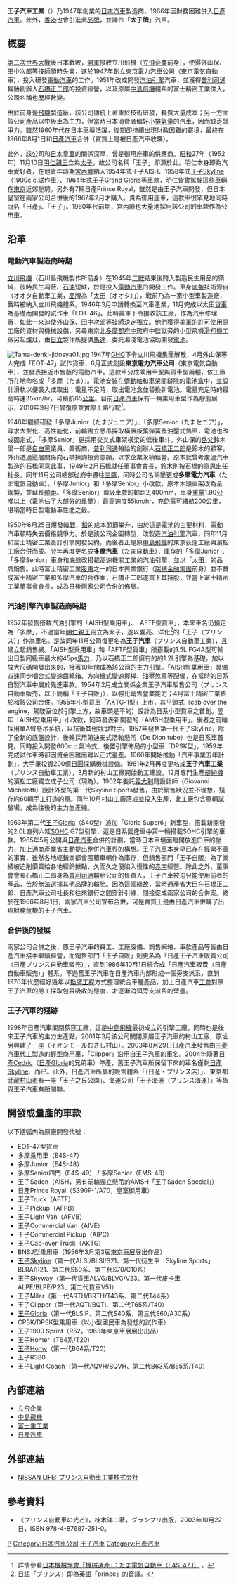 '''王子汽車工業'''（{{lang-ja|プリンス自動車工業株式会社}}）乃1947年創業的[[日本|日本]][[汽車|汽車]]製造商，1966年因財務困難併入[[日產汽車|日產汽車]]。此外，[[香港|香港]]也曾引進此[[品牌|品牌]]，並譯作「'''太子牌'''」汽車。

== 概要 ==
[[第二次世界大戰|第二次世界大戰]]後日本戰敗，[[盟軍|盟軍]]接收立川飛機（[[立飛企業|立飛企業]]前身），使得外山保、田中次郎等技師頓時失業，遂於1947年創立東京電力汽車公司（{{ja}}東京電気自動車），投入研發[[電動汽車|電動汽車]]的工作。1951年改成開發[[汽油引擎|汽油引擎]]汽車，並獲得[[普利司通|普利司通]]輪胎創辦人[[石橋正二郎|石橋正二郎]]的投資經營，以及原屬[[中島飛機|中島飛機]]體系的富士精密工業併入，公司名稱也歷經數變。

由於前身是[[飛機|飛機]]製造廠，該公司傳統上著重於技術研發，耗費大量成本；另一方面該公司產品以中級車為主力，但當時日本消費者偏好小[[排氣量|排氣量]]的汽車，因而缺乏競爭力。雖然1960年代在日本車壇活躍，後期卻持續出現財政困難的窘境，最終在1966年8月1日和[[日產汽車|日產汽車]]合併（實質上是被日產汽車收購）。

此外，該公司和[[日本皇室|日本皇室]]的關係深厚，曾是御用座車的供應商。[[昭和|昭和]]27年（1952年）11月10日[[明仁|明仁親王]]立為[[储君|太子]]，故公司名稱「王子」即源於此。明仁本身即為汽車愛好者，在他青年時期[[宮內廳|宮內廳]]納入1954年式王子AISH、1958年式[[日產Skyline#第1代（代号ALSID，1957年-1963年）|王子Skyline]]（1900c.c.試作車）、1964年式[[日產Gloria|王子Grand Gloria]]等車款，明仁皆曾駕駛這些車輛在[[東京|東京]]近郊馳騁。另外有7輛日產Prince Royal，雖然是由王子汽車開發，但日本皇室在兩家公司合併後的1967年2月才購入。貴為御用座車，這款車很罕見地同時冠名「日產」、「王子」。1960年代前期，宮內廳也大量地採用該公司的車款作為公用車。

== 沿革 ==
=== 電動汽車製造商時期 ===
[[立飛企業|立川飛機]]（石川島飛機製作所前身）在1945年[[第二次世界大戰|二戰]]結束後跨入製造民生用品的領域，彼時民生凋蔽、[[石油|石油]]短缺，於是投入[[電動汽車|電動汽車]]的開發工作。車身[[底盤|底盤]]技術源自{{link-ja|高速機關工業|オオタ自動車工業}}（{{ja}}オオタ自動車工業，[[品牌|品牌]]為「太田〔{{ja}}オオタ〕」），戰前乃為一家小型車製造廠，戰時被納入立川飛機體系。1946年3月申請轉換至汽車產業，11月完成以太田[[载货汽车|貨車]]為基礎而開發的試作車「EOT-46」。此時美軍下令接收該工廠，作為汽車修理廠，如此一來迫使外山保、田中次郎等技師決定獨立。他們獲得美軍的許可使用原工廠的資材與機械設備，另尋東京[[北多摩郡|北多摩郡]][[府中市_(東京都)|府中町]]府中監獄旁的小型飛機[[滑翔機|滑翔機]]工廠另起爐灶，由[[日立製作所|日立]]製作所提供[[电动机|馬達]]、委託湯淺電池協助開發[[電池|電池]]。

[[File:Tama-denki-jidosya01.jpg|thumb]]
1947年[[駐日盟軍總司令|GHQ]]下令立川飛機集團解散，4月外山保等人完成「EOT-47」試作貨車，6月正式創設'''東京電力汽車公司'''（{{ja}}東京電気自動車），並發表接近市售版的電動汽車。這款車分成乘用車型與貨車型兩種，依工廠所在地命名成「多摩（{{ja}}たま）」。電池安裝在[[傳動軸|傳動軸]]和車架間縫隙的電池盒中，並設計滑軌以便裝入或取出；電量不足時，取出電池盒並替換新電池。電量充足時的最高時速35km/hr，可續航65[[公里|公里]]。目前[[日產汽車|日產汽車]]保有一輛乘用車型作為靜態展示，2010年9月7日曾復原並實際上路行駛<ref>詳情參看{{ja}}[http://www.jsme.or.jp/kikaiisan/data/no_040.html 日本機械學會「機械遺產」：たま電気自動車（E4S-47 I）] {{Wayback|url=http://www.jsme.or.jp/kikaiisan/data/no_040.html |date=20140201182622 }}。</ref>。

1948年繼續研發「多摩Junior（{{ja}}たまジュニア）」、「多摩Senior（{{ja}}たまセニア）」，尋求大型化、高性能化，前輪獨立懸吊採取橫置板葉彈簧及油壓式煞車，電池也改成固定式，「多摩Senior」更採用交叉式車架橫梁的低後車斗。外山保的[[岳父|岳父]]鈴木里一郎是[[自由黨_(日本1950年)|自由黨]]議員、美術商，[[普利司通|普利司通]]輪胎的創辦人[[石橋正二郎|石橋正二郎]]是鈴木的顧客，外山透過這層關係向石橋探詢投資意願，以求企業永續經營。原本就曾考慮過汽車製造的石橋同意此事，1949年2月石橋就任[[董事會|董事會]]會長，鈴木則按石橋的意思出任社長。同年11月公司總部從府中遷往[[三鷹市|三鷹]]，同時公司名稱變更成'''多摩電力汽車'''（{{ja}}たま電気自動車）。「多摩Junior」和「多摩Senior」小改款，原本木頭車架改為全鋼製，並延長[[軸距|軸距]]。「多摩Senior」頂級車款的軸距2,400mm，車身[[重量|重量]]1.90[[公噸|公噸]]以上（電池佔了大部分的重量），最高速度55km/hr，充飽電可續航200公里，堪稱當時日製電動車性能之最。

1950年6月25日爆發[[朝鲜战争|韓戰]]，[[鉛|鉛]]的成本節節攀升，由於這是電池的主要材料，電動汽車頓時失去價格競爭力。於是該公司企圖轉型，改製造[[汽油引擎|汽油引擎]]汽車，同年11月和富士精密工業簽訂引擎開發契約，而後者正是原[[中島飛機|中島飛機]]的東京荻窪工廠與濱松工廠合併而成。翌年再度更名成'''多摩汽車'''（{{ja}}たま自動車），庫存的「多摩Junior」、「多摩Senior」車身和[[底盤|底盤]]改搭載高速機關工業的汽油引擎，並以「太田」的品牌銷售。此時富士精密工業[[股東|股東]]之一的日本興業銀行（[[瑞穗金融集團|瑞穗金融集團]]前身）並不贊成富士精密工業和多摩汽車的合作案，石橋正二郎遂買下其持股，並當上富士精密工業董事會會長，成為日後兩家公司合併的佈局。

=== 汽油引擎汽車製造商時期 ===
1952年發售搭載汽油引擎的「AISH型乘用車」、「AFTF型貨車」，本來車名仍預定為「多摩」，不過當年[[明仁|明仁親王]]冊立為太子，遂以響亮、洋化<ref>[[日語|日語]]「プリンス」即為[[英語|英語]]「prince」的音譯。</ref>的「王子（{{ja}}プリンス）」作為車名。是故同年11月公司復更名為'''王子汽車'''（{{ja}}プリンス自動車工業），且建立起銷售網。「AISH型乗用車」和「AFTF型貨車」所搭載的1.5L FG4A型可輸出日製同級車最大的45ps[[馬力|馬力]]，乃以石橋正二郎擁有的{{link-en|標緻202|Peugeot 202}}的1.2L引擎為基礎，加以放大尺碼開發出來的，接著10年間成為該公司的主力引擎。「AISH型乗用車」具備四速同步嚙合式變速齒輪箱、方向機式變速握桿、油壓煞車等配備，在當時的日系自製汽車中屬於先進車款。1954年2月成立關係企業王子汽車販售公司（{{ja}}プリンス自動車販売，以下簡稱「王子自販」），以強化銷售營業能力；4月富士精密工業終於和該公司合併。1955年小型貨車「AKTG-1型」上市，其平頭式（cab over the engine，駕駛室位於引擎上方，故車頭是平的）設計為日系小型貨車之首創。翌年「AISH型乘用車」小改款，同時發表新開發的「AMSH型乘用車」。後者之前輪採用單A臂懸吊系統，以抗衡其他競爭對手。1957年發售第一代王子Skyline，除了全新的底盤設計，後輪採用第迪安式活軸懸吊（De Dion tube）也是日系車首見。同時投入開發600c.c.氣冷式、後置引擎佈局的小型車「DPSK型」，1959年完成試作車時卻因資金困難而難以正式量產。1960年開始推動「汽車事業五年計劃」，大手筆投資200億[[日圓|日圓]]採購機械設備。1961年2月再度更名成'''王子汽車工業'''（{{ja}}プリンス自動車工業），3月新的村山工廠開始動工建設，12月專門生產[[縫紉機|縫紉機]]的濱松工廠獨立成子公司（現為{{link-ja|THK韻律公司|THKリズム}}）。1962年委託[[義大利|義大利]]籍設計師{{link-en|喬瓦尼·米切洛蒂|Giovanni Michelotti}}（Giovanni Michelotti）設計外型的第一代Skyline Sports發售，由於銷售狀況並不理想，殘存約60輛手工打造的車。同年10月村山工廠落成並投入生產，此工廠包含車輛試驗場，成為往後的主力生產線。

1963年第二代[[日產Gloria|王子Gloria]]（S40型）追加「Gloria Super6」新車型，搭載新開發的2.0L直列六缸[[顶置凸轮轴#单顶置凸轮轴（SOHC）|SOHC]] G7型引擎，這是日系國產車中第一輛搭載SOHC引擎的車款。1965年5月公開與[[日產汽車|日產汽車]]合併的計劃，當時日本車壇面臨開放進口車的壓力，加上[[經濟產業省|通商產業省]]主動提出整併汽車界的構想。王子汽車本身早已存在經營不善的事實，雖然各地經銷商都會囤積車輛作為庫存，但銷售部門「王子自販」為了業績被迫削價賣給各地經銷據點，久而久之便陷入慢性的[[赤字|赤字]]經營。除此之外，董事會會長石橋正二郎身為[[普利司通|普利司通]]輪胎公司的負責人，王子汽車被迫只能使用前者的產品，苦於無法選擇其他品牌的輪胎。因為這個緣故，當時通產省大臣{{link-ja|櫻内義雄|櫻内義雄}}在石橋正二郎、日產汽車公司社長{{link-ja|川又克二|川又克二}}和往來銀行之間穿針引線，間接促成兩家公司的合併案。終於在1966年8月1日，兩家汽車公司宣布合併，可是實質上是由日產汽車併購了出現財務危機的王子汽車。

=== 合併後的發展 ===
兩家公司合併之後，原王子汽車的員工、工廠設備、銷售網絡、車款產品等皆由日產汽車接手繼續經營，而銷售部門「王子自販」則更名為「日產王子汽車販賣公司（{{ja}}日産プリンス自動車販売）」，直到1986年10月1日統合成「日產汽車販賣（{{ja}}日産自動車販売）」體系。不過舊王子汽車在日產汽車內部形成一個旁支派系，直到1970年代歷經好幾年以[[換牌工程|換牌工程]]方式整理統合車種產品，加上日產汽車[[工會|工會]]對原王子汽車的勞工採取包容吸收的態度，才逐漸消弭旁支派系的壁壘。

=== 王子汽車的殘跡 ===
1998年日產汽車關閉荻窪工廠，這是[[中島飛機|中島飛機]]最初成立的引擎工廠，同時也是後來王子汽車的主力生產點。2001年3月該公司關閉原屬王子汽車的村山工廠，原址另興建了一座{{link-ja|永旺武藏村山購物中心|イオンモールむさし村山}}（{{ja}}イオンモールむさし村山）。2003年8月29日日產汽車發售由[[三菱汽車|三菱汽車]][[換牌工程|代工製造]]的[[輕型車|輕型]]商用車{{link-ja|日產NV100 Clipper|日産・NV100クリッパー|日產Clipper}}，「Clipper」沿用自王子汽車的車名。2004年隨著[[日產Cedric|日產Cedric]]（[[日產Gloria|日產Gloria]]的兄弟車）停產，舊王子汽車所保留下來的車名僅剩[[日產Skyline|日產Skyline]]、{{link-ja|日產NV100 Clipper|日産・NV100クリッパー}}而已。此外，日產汽車所屬的販售體系「{{link-ja|日產王子店|日産・プリンス店}}（{{ja}}日産・プリンス店）」、東京都[[武藏村山市|武藏村山市]]有一座「王子之丘公園」、海運公司「王子海運（{{ja}}プリンス海運）」等皆與王子汽車有所關聯。

== 開發或量產的車款 ==
以下括弧內為原廠開發代號：
* EOT-47型貨車
* 多摩乘用車（E4S-47）
* 多摩Junior（E4S-48）
* 多摩Senior四門（E4S-49） / 多摩Senior（EMS-48）
* 王子Saden（AISH，另有前輪獨立懸吊的AMSH「王子Saden Special」）
* 日產Prince Royal（S390P-1/A70，皇室御用車）
* 王子Truck（AFTF）
* 王子Pickup（AFPB）
* 王子Light Van（AFVB）
* 王子Commercial Van（AIVE）
* 王子Commercial Pickup（AIPC）
* 王子Cab-over Truck（AKTG）
* BNSJ型乘用車（1956年3月第3屆[[東京車展|東京車展]]展出作品）
* [[日產Skyline|王子Skyline]]（第一代ALSI/BLSI/S21、第一代衍生車「Skyline Sports」BLRA/R21、第二代S50系、第三代S70/C10系）
* 王子Skyway（第一代貨車ALVG/BLVG/V23、第一代[[皮卡|皮卡]]車ALPE/BLPE/P23、第二代貨車V51）
* 王子Miler（第一代ARTH/BRTH/T43系、第二代T44系）
* 王子Clipper（第一代AQTI/BQTI、第二代T65系/T40）
* [[日產Gloria|王子Gloria]]（第一代BLSIP、第二代S40系、第三代S60/A30系）
* CPSK/DPSK型乘用車（以小型國民車為發想的試作車）
* 王子1900 Sprint（R52，1963年東京車展展出出品）
* 王子Homer（T64系/T20）
* [[日產Homy|王子Homy]]（第一代B64系/T20）
* 王子R380
* 王子Light Coach（第一代AQVH/BQVH、第二代B63系/B65系/T40）

== 內部連結 ==
* [[立飛企業|立飛企業]]
* [[中島飛機|中島飛機]]
* [[富士重工業|富士重工業]]
* [[日產汽車|日產汽車]]

== 外部連結 ==
* {{ja}}[http://www.nissan-life-chaem-pride-blog.com/technology/prince-car/ NISSAN LIFE: プリンス自動車工業株式会社]{{dead link|date=2018年3月 |bot=InternetArchiveBot |fix-attempted=yes }}

== 參考資料 ==
* 《プリンス自動車の光芒》，桂木洋二著，グランプリ出版，2003年10月22日，ISBN 978-4-87687-251-0。
{{reflist}}

[[Category:汽車品牌|P]]
[[Category:日本汽車公司|Category:日本汽車公司]]
[[Category:王子汽車|]]
[[Category:日產汽車|Category:日產汽車]]